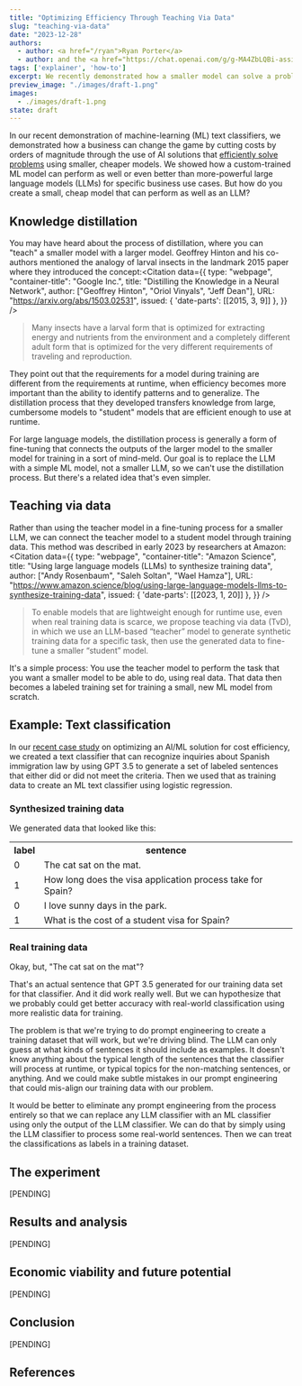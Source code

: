```yaml
---
title: "Optimizing Efficiency Through Teaching Via Data"
slug: "teaching-via-data"
date: "2023-12-28"
authors:
  - author: <a href="/ryan">Ryan Porter</a>
  - author: and the <a href="https://chat.openai.com/g/g-MA4ZbLQBi-assistant-alpha"><i>Anthus</i></a> GPT
tags: ['explainer', 'how-to']
excerpt: We recently demonstrated how a smaller model can solve a problem just as well as a large language model for orders of magnitude lower cost.  But how can you create a small, cheap model that does a job as well as an LLM?  We demonstrate the use of data, rather than distillation, as a method of teaching a smaller model.
preview_image: "./images/draft-1.png"
images:
  - ./images/draft-1.png
state: draft
---
```



In our recent demonstration of machine-learning (ML) text classifiers, we demonstrated how a business can change the game by cutting costs by orders of magnitude through the use of AI solutions that [efficiently solve problems](/blog/maximize-profit-not-intelligence/) using smaller, cheaper models.  We showed how a custom-trained ML model can perform as well or even better than more-powerful large language models (LLMs) for specific business use cases.  But how do you create a small, cheap model that can perform as well as an LLM?

## Knowledge distillation

You may have heard about the process of distillation, where you can "teach" a smaller model with a larger model.  Geoffrey Hinton and his co-authors mentioned the analogy of larval insects in the landmark 2015 paper where they introduced the concept:<Citation
  data={{
    type: "webpage",
    "container-title": "Google Inc.",
    title: "Distilling the Knowledge in a Neural Network",
    author: ["Geoffrey Hinton", "Oriol Vinyals", "Jeff Dean"],
    URL: "https://arxiv.org/abs/1503.02531",
    issued: { 'date-parts': [[2015, 3, 9]] },
  }}
/>

> Many insects have a larval form that is optimized for extracting energy
> and nutrients from the environment and a completely different adult form
> that is optimized for the very different requirements of traveling and
> reproduction.

They point out that the requirements for a model during training are different from the requirements at runtime, when efficiency becomes more important than the ability to identify patterns and to generalize.  The distillation process that they developed transfers knowledge from large, cumbersome models to "student" models that are efficient enough to use at runtime.

For large language models, the distillation process is generally a form of fine-tuning that connects the outputs of the larger model to the smaller model for training in a sort of mind-meld.  Our goal is to replace the LLM with a simple ML model, not a smaller LLM, so we can't use the distillation process.  But there's a related idea that's even simpler.

## Teaching via data

Rather than using the teacher model in a fine-tuning process for a smaller LLM, we can connect the teacher model to a student model through training data.  This method was described in early 2023 by researchers at Amazon:<Citation
  data={{
    type: "webpage",
    "container-title": "Amazon Science",
    title: "Using large language models (LLMs) to synthesize training data",
    author: ["Andy Rosenbaum", "Saleh Soltan", "Wael Hamza"],
    URL: "https://www.amazon.science/blog/using-large-language-models-llms-to-synthesize-training-data",
    issued: { 'date-parts': [[2023, 1, 20]] },
  }}
/>

> To enable models that are lightweight enough for runtime use, even when
> real training data is scarce, we propose teaching via data (TvD), in which
> we use an LLM-based “teacher” model to generate synthetic training data
> for a specific task, then use the generated data to fine-tune a smaller
> “student” model.

It's a simple process: You use the teacher model to perform the task that you want a smaller model to be able to do, using real data.  That data then becomes a labeled training set for training a small, new ML model from scratch.

## Example: Text classification

In our [recent case study](/blog/maximize-profit-not-intelligence/) on optimizing an AI/ML solution for cost efficiency, we created a text classifier that can recognize inquiries about Spanish immigration law by using GPT 3.5 to generate a set of labeled sentences that either did or did not meet the criteria.  Then we used that as training data to create an ML text classifier using logistic regression.

### Synthesized training data

We generated data that looked like this:

<p>
<table>
<tr>
  <th>label</th>
  <th>sentence</th>
</tr>
<tr><td>0</td><td>The cat sat on the mat.</td></tr>
<tr><td>1</td><td>How long does the visa application process take for Spain?</td></tr>
<tr><td>0</td><td>I love sunny days in the park.</td></tr>
<tr><td>1</td><td>What is the cost of a student visa for Spain?</td></tr>
</table>
</p>

### Real training data

Okay, but, "The cat sat on the mat"?

That's an actual sentence that GPT 3.5 generated for our training data set for that classifier.  And it did work really well.  But we can hypothesize that we probably could get better accuracy with real-world classification using more realistic data for training.

The problem is that we're trying to do prompt engineering to create a training dataset that will work, but we're driving blind.  The LLM can only guess at what kinds of sentences it should include as examples.  It doesn't know anything about the typical length of the sentences that the classifier will process at runtime, or typical topics for the non-matching sentences, or anything.  And we could make subtle mistakes in our prompt engineering that could mis-align our training data with our problem.

It would be better to eliminate any prompt engineering from the process entirely so that we can replace any LLM classifier with an ML classifier using only the output of the LLM classifier.  We can do that by simply using the LLM classifier to process some real-world sentences.  Then we can treat the classifications as labels in a training dataset.

## The experiment

[PENDING]

## Results and analysis

[PENDING]

## Economic viability and future potential

[PENDING]

## Conclusion

[PENDING]

## References

<CitationsList citationFormat="apa" />
